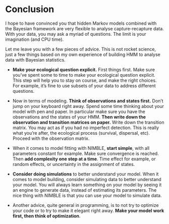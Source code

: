 # Conclusion {-}

I hope to have convinced you that hidden Markov models combined with the Bayesian framework are very flexible to analyse capture-recapture data. With your data, you may ask a myriad of questions. The limit is your imagination (and CPU time). 

Let me leave you with a few pieces of advice. This is not rocket science, just a few things based on my own experience of building HMM to analyse data with Bayesian statistics.

+ **Make your ecological question explicit.** First things first. Make sure you've spent some to time to make your ecological question explicit. This step will help you to stay on course, and make the right choices. For example, it's fine to use subsets of your data to address different questions.

+ Now in terms of modeling. **Think of observations and states first.** Don't jump on your keyboard right away. Spend some time thinking about your model with pen and paper. In particular make sure you have the observations and the states of your HMM. **Then write down the observation and transition matrices on paper.** Write down the transition matrix. You may act as if you had no imperfect detection. This is really what you're after, the ecological process (survival, dispersal, etc). Proceed with the observation matrix.

+ When it comes to model fitting with NIMBLE, **start simple**, with all parameters constant for example. Make sure convergence is reached. Then **add complexity one step at a time**. Time effect for example, or random effects, or uncertainty in the assignment of states.

+ **Consider doing simulations** to better understand your model. When it comes to model building, consider simulating data to better understand your model. You will always learn something on your model by seeing it an engine to generate data, instead of estimating its parameters. The nice thing with NIMBLE is that you can use your model to simulate data.

+ Another advice, quite general in programming, is to not try to optimize your code or to try to make it elegant right away. **Make your model work first, then think of optimization**.

